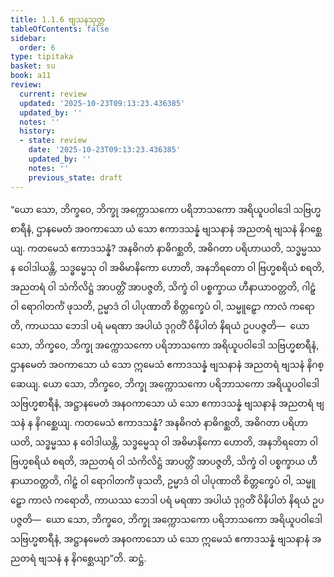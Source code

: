 ```yaml
---
title: 1.1.6 ဗျသနသုတ္တ
tableOfContents: false
sidebar:
  order: 6
type: tipitaka
basket: su
book: a11
review:
  current: review
  updated: '2025-10-23T09:13:23.436385'
  updated_by: ''
  notes: ''
  history:
  - state: review
    date: '2025-10-23T09:13:23.436385'
    updated_by: ''
    notes: ''
    previous_state: draft
---
```



<ReviewStatus review={frontmatter.review} showDetails={true} />

<HypothesisAnnotation frontmatter={frontmatter} />

<DynamicBreadcrumb />

<Division number="6" book="a11" e="ch" v="17" p="521">

<Paragraph number="42" book="a11">
“ယော သော, ဘိက္ခဝေ, ဘိက္ခု အက္ကောသကော ပရိဘာသကော အရိယူပဝါဒေါ သဗြဟ္မစာရီနံ, ဌာနမေတံ အဝကာသော ယံ သော ဧကာဒသန္နံ ဗျသနာနံ အညတရံ ဗျသနံ နိဂစ္ဆေယျ.
</Paragraph>

<Paragraph number="43" book="a11">
ကတမေသံ ဧကာဒသန္နံ? အနဓိဂတံ နာဓိဂစ္ဆတိ, အဓိဂတာ ပရိဟာယတိ, သဒ္ဓမ္မဿ န ဝေါဒါယန္တိ, သဒ္ဓမ္မေသု ဝါ အဓိမာနိကော ဟောတိ, အနဘိရတော ဝါ ဗြဟ္မစရိယံ စရတိ, အညတရံ ဝါ သံကိလိဋ္ဌံ အာပတ္တိံ အာပဇ္ဇတိ, သိက္ခံ ဝါ ပစ္စက္ခာယ ဟီနာယာဝတ္တတိ, ဂါဠှံ ဝါ ရောဂါတင်္ကံ ဖုသတိ, ဥမ္မာဒံ ဝါ ပါပုဏာတိ စိတ္တက္ခေပံ ဝါ, သမ္မူဠှော ကာလံ ကရောတိ, ကာယဿ ဘေဒါ ပရံ မရဏာ အပါယံ ဒုဂ္ဂတိံ ဝိနိပါတံ နိရယံ ဥပပဇ္ဇတိ—  ယော သော, ဘိက္ခဝေ, ဘိက္ခု အက္ကောသကော ပရိဘာသကော အရိယူပဝါဒေါ သဗြဟ္မစာရီနံ, ဌာနမေတံ အဝကာသော ယံ သော ဣမေသံ ဧကာဒသန္နံ ဗျသနာနံ အညတရံ ဗျသနံ နိဂစ္ဆေယျ.
</Paragraph>

<Paragraph number="44" book="a11">
ယော သော, ဘိက္ခဝေ, ဘိက္ခု အက္ကောသကော ပရိဘာသကော အရိယူပဝါဒေါ သဗြဟ္မစာရီနံ, အဋ္ဌာနမေတံ အနဝကာသော ယံ သော ဧကာဒသန္နံ ဗျသနာနံ အညတရံ ဗျသနံ န နိဂစ္ဆေယျ.
</Paragraph>

<Paragraph number="45" book="a11">
ကတမေသံ ဧကာဒသန္နံ? အနဓိဂတံ နာဓိဂစ္ဆတိ, အဓိဂတာ ပရိဟာယတိ, သဒ္ဓမ္မဿ န ဝေါဒါယန္တိ, သဒ္ဓမ္မေသု ဝါ အဓိမာနိကော ဟောတိ, အနဘိရတော ဝါ ဗြဟ္မစရိယံ စရတိ, အညတရံ ဝါ သံကိလိဋ္ဌံ အာပတ္တိံ အာပဇ္ဇတိ, သိက္ခံ ဝါ ပစ္စက္ခာယ ဟီနာယာဝတ္တတိ, ဂါဠှံ ဝါ ရောဂါတင်္ကံ ဖုသတိ, ဥမ္မာဒံ ဝါ ပါပုဏာတိ စိတ္တက္ခေပံ ဝါ, သမ္မူဠှော ကာလံ ကရောတိ, ကာယဿ ဘေဒါ ပရံ မရဏာ အပါယံ ဒုဂ္ဂတိံ ဝိနိပါတံ နိရယံ ဥပပဇ္ဇတိ—  ယော သော, ဘိက္ခဝေ, ဘိက္ခု အက္ကောသကော ပရိဘာသကော အရိယူပဝါဒေါ သဗြဟ္မစာရီနံ, အဋ္ဌာနမေတံ အနဝကာသော ယံ သော ဣမေသံ ဧကာဒသန္နံ ဗျသနာနံ အညတရံ ဗျသနံ န နိဂစ္ဆေယျာ”တိ.

</Paragraph>
</Division>

<Paragraph number="46" type="center" book="a11">
ဆဋ္ဌံ.
</Paragraph>